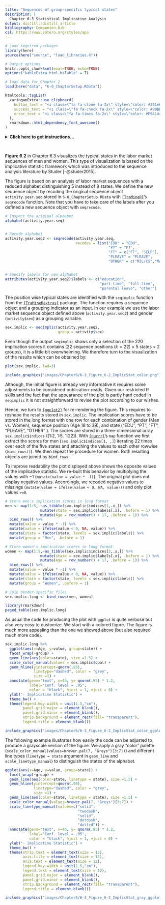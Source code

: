 ```yaml
---
title: "Sequences of group-specific typical states"
description: |
  Chapter 6.3 Statistical Implicative Analysis
output: distill::distill_article
bibliography: Companion.bib
csl: https://www.zotero.org/styles/apa
---
```


```r
# Load required packages
library(here)
source(here("source", "load_libraries.R"))

# Output options
knitr::opts_chunk$set(eval=TRUE, echo=TRUE)
options("kableExtra.html.bsTable" = T)

# load data for Chapter 2
load(here("data", "6-0_ChapterSetup.RData"))

```

```r
htmltools::tagList(
  xaringanExtra::use_clipboard(
    button_text = "<i class=\"fa fa-clone fa-2x\" style=\"color: #301e64\"></i>",
    success_text = "<i class=\"fa fa-check fa-2x\" style=\"color: #90BE6D\"></i>",
    error_text = "<i class=\"fa fa-times fa-2x\" style=\"color: #F94144\"></i>"
  ),
  rmarkdown::html_dependency_font_awesome()
)
```

<details><summary>**Click here to get instructions...**</summary>

- Please download and unzip the replication files for Chapter 6
([`r fontawesome::fa("far fa-file-archive")` Chapter06.zip](source/Chapter06.zip)). 
- Read `readme.html` and run `6-0_ChapterSetup.R`. This will create `6-0_ChapterSetup.RData` in the sub folder `data/R`. This file contains the data required to produce the table shown at the bottom of this page. 
- We also recommend to load the libraries listed in the Chapter 6's `LoadInstallPackages.R`

```r
# assuming you are working within .Rproj environment
library(here)

# install (if necessary) and load other required packages
source(here("source", "LoadInstallPackages.R"))

# load environment generated in "6-0_ChapterSetup.R"
load(here("data", "R", "6-0_ChapterSetup.RData"))

```
</details>

\

**Figure 6.2** in Chapter 6.3 visualizes the typical states in the labor market sequences of men and women. This type of visualization is based on the implicative statistic framework which was introduced to the sequence analysis literature by Studer [-@studer2015].

The figure is based on an analysis of labor market sequences with a reduced alphabet distinguishing 5 instead of 8 states. We define the new sequence object by recoding the original sequence object `activity.year.seq` stored in `6-0_ChapterSetup.RData` with [`{TraMineR}`](http://traminer.unige.ch){target="_blank"}'s `seqrecode` function. Note that you have to take care of the labels after you defined a new sequence object with `seqrecode`.


```r

# Inspect the original alphabet
alphabet(activity.year.seq)


# Recode alphabet
activity.year.seq2 <- seqrecode(activity.year.seq,
                                recodes = list("EDU" = "EDU", 
                                               "PT" = "PT",
                                               "FT" = c("FT", "SELF"),
                                               "PLEAVE" = "PLEAVE",
                                               "OTHER" = c("MIL/CS","MARGINAL", "UNEMP")))


# Specify labels for new alphabet
attributes(activity.year.seq2)$labels <- c("education", 
                                           "part-time", "full-time",
                                           "parental leave", "other")
```

The position wise typical states are identified with the `seqimplic` function from the [`{TraMineRextras}`](http://traminer.unige.ch){target="_blank"} package. The function requires a sequence object and a grouping indicator as an input. In our example we use the labor market sequence object defined above (`activity.year.seq2`) and gender (`activity$sex`) as a grouping variable.
 

```r
sex.implic <- seqimplic(activity.year.seq2,
                        group = activity$sex)
```

Even though the output `seqimplic` shows only a selection of the 220 implication scores it contains (22 sequence positions ($k=22$) $\times$ 5 states $\times$ 2 groups), it is a little bit overwhelming. We therefore turn to the visualization of the results which can be obtained by:  

```r
plot(sex.implic, lwd=3)
```
```r
include_graphics("images/Chapter6/6-3_Figure_6-2_ImplicStat_color.png")
```

Although, the initial figure is already very informative it requires some adjustments to be considered publication-ready. Given our restricted R skills and the fact that the appearance of the plot is partly hard coded in `seqimplic` it is not straightforward to revise the plot according to our wishes.

Hence, we turn to [`{ggplot2}`](https://ggplot2.tidyverse.org/){target="_blank"} for re-rendering the figure. This requires to reshape the results stored in `sex.implic`. The implication scores have to be stored in the long format with one row for each combination of gender (Men vs. Women), sequence position (Age 18 to 39), and state ("EDU", "PT", "FT", "PLEAVE", "OTHER" ). The scores are stored in a three-dimensional array `sex.implic$indices` ([1:2, 1:5, 1:22]). With [`{purrr}`](https://purrr.tidyverse.org/){target="_blank"}'s `map` function we first extract the scores for men (`sex.implic$indices[1, ,]`) iterating 22 times over each of the five states and attaching the values to each other rowwise (`bind_rows()`). We then repeat the procedure for women. Both resulting objects are joined by `bind_rows`.

To improve readability the plot displayed above shows the opposite values of the implicative statistic. We re-built this behavior by multiplying the values with $-1$ (`mutate(value = value * -1)`). The original plot does not display negative values. Accordingly, we recoded negative values to missings (`mutate(value = ifelse(value < 0, NA, value))`) and only plot values `>=0`.


```r

# Store men's implication scores in long format
men <- map(1:5, ~as_tibble(sex.implic$indices[1,.x,]) %>%
                mutate(state = sex.implic$labels[.x], .before = 1) %>%
                mutate(Age = row_number() + 17, .before = 1)) %>%
  bind_rows() %>%
  mutate(value = value * -1) %>% 
  mutate(value = ifelse(value < 0, NA, value)) %>%
  mutate(state = factor(state, levels = sex.implic$labels)) %>%
  mutate(group = "Men", .before = 1)

# Store women's implication scores in long format
women <- map(1:5,~as_tibble(sex.implic$indices[2,.x,]) %>%
                mutate(state = sex.implic$labels[.x], .before = 1) %>%
                mutate(Age = row_number() + 17, .before = 1)) %>%
  bind_rows() %>%
  mutate(value = value * -1) %>% 
  mutate(value = ifelse(value < 0, NA, value)) %>%
  mutate(state = factor(state, levels = sex.implic$labels)) %>%
  mutate(group = "Women", .before = 1)

# Join gender-specific files
sex.implic.long <- bind_rows(men, women)

```

```r
library(rmarkdown)
paged_table(sex.implic.long)
```
As usual the code for producing the plot with `ggplot` is quite verbose but also very easy to customize. We start with a colored figure. The figure is much more appealing than the one we showed above (but also required much more code). 

```r
sex.implic.long %>% 
  ggplot(aes(x=Age, y=value, group=state)) +
  facet_wrap(~group) +
  geom_line(aes(color=state), size =1.5) +
  scale_color_manual(values = sex.implic$cpal) +
  geom_hline(yintercept=qnorm(.95), 
             linetype="dashed", color = "grey", 
             size =1) +
  annotate(geom="text", x=40, y= qnorm(.95) * 1.2,
           label="Conf. level = .95",
           color = "black", hjust = 1, vjust = 0) + 
  ylab("- Implicative Statistic") +
  theme_bw() +
  theme(legend.key.width = unit(1.5,"cm"),
        panel.grid.major = element_blank(), 
        panel.grid.minor = element_blank(),
        strip.background = element_rect(fill= "transparent"),
        legend.title = element_blank())
```

```r
include_graphics("images/Chapter6/6-3_Figure_6-2_ImplicStat_color_ggplot.png")
```

The following example illustrates how easily the code can be adjusted to produce a grayscale version of the figure. We apply a gray "color" palette (`scale_color_manual(values=brewer.pal(7, "Greys")[3:7])`) and  different line types (`linetype = state` argument in `geom_line` and `scale_linetype_manual`) to distinguish the states of the alphabet.

```r
ggplot(aes(x=Age, y=value, group=state)) +
  facet_wrap(~group) +
  geom_line(aes(color=state, linetype = state), size =1.5) +
  geom_hline(yintercept=qnorm(.95), 
             linetype="dashed", color = "grey", 
             size =1) +
  geom_line(aes(color=state, linetype = state), size =1.5) +
  scale_color_manual(values=brewer.pal(7, "Greys")[3:7]) +
  scale_linetype_manual(values=c("solid",
                                 "twodash",
                                 "solid",
                                 "dotdash",
                                 "dotted")) +
  annotate(geom="text", x=40, y= qnorm(.95) * 1.2,
           label="Conf. level = .95",
           color = "black", hjust = 1, vjust = 0) + 
  ylab("- Implicative Statistic") +
  theme_bw() +
  theme(strip.text = element_text(size = 15),
        axis.title = element_text(size = 14),
        axis.text = element_text(size = 12),
        legend.key.width = unit(1.5,"cm"),
        legend.text = element_text(size = 12),
        panel.grid.major = element_blank(), 
        panel.grid.minor = element_blank(),
        strip.background = element_rect(fill= "transparent"),
        legend.title = element_blank())
```

```r
include_graphics("images/Chapter6/6-3_Figure_6-2_ImplicStat_gray_ggplot.png")
```